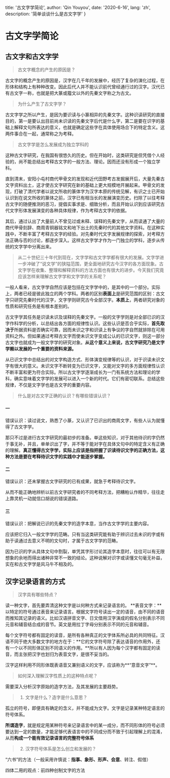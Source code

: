 
  title: '古文字学简论',
  author: 'Qin Youyou',
  date: '2020-6-16',
  lang: 'zh',
  description: '简单谈谈什么是古文字学'
}


<!-- content start here -->

# 古文字学简论

## 古文字和古文字学

> 古文字概念的产生的原因是？

古文字的概念产生的原因是，汉字在几千年的发展中，经历了复杂的演化过程，在形体和结构上有种种改变。因此后代人并不能认识前代曾经通行过的汉字。汉代已有古文字一称，也就是把大篆或籀文以外的先秦文字称之为古文。

> 为什么产生了古文字学？

古文字学之所以产生，是因为要识读与小篆相异的先秦文字。这种识读研究的直接目的，第一是要认出目前尚未识读的先秦文字后代是什么字，第二是要在识字的基础上解释文句所表达的意义，也就是确定这些字在具体使用场合下的特定含义。这两件事合在一起，通常称之为考释。

> 古文字学是怎么发展成为独立学科的

这种古文字研究，在我国有很悠久的历史。但在开始时，这类研究是但凭借个人经验的，尚不能总结出考释古文字的一般方法、理论。因而还没有形成一个独立学科。

直到清末，安阳小屯村商代甲骨文的发现和近代田野考古发掘展开后，大量先秦古文字资料出土，这才使古文字研究在新的基础上更大规模地开展起来。甲骨文的发现，打破了清代学者以说文所收的篆体字为汉字本原的传统见解，有识之士已开始认识到在说文所收的篆体之前，汉字已有相当长的发展演变历史。扫除了以往考释古文字的随便推测的恶习，提倡实事求是、细致分析，而且开始认识到应该研究古代文字形体发展演变的各种具体规律，作为考释古文字的依据。

其后，通过认出了大量前人不曾见过或未释、误释的先秦文字，从而读通了大量的商代甲骨刻辞、商周青铜器铭文和地下出土的先秦时代的其他文字资料。在这种实践中，不断丰富了考释古文字的经验。对先秦时代文字发展规律的探索，对考释方法正确与否的讨论，都逐步深入。这样古文字学才作为一门独立的学科，逐步从传统的文字学中分离出来。

> 从二十世纪三十年代到现在，文字学和古文字学都有很大的发展。文字学进一步冲破了“说文学”的狭隘范围，更全面地研究古今汉字的各方面现象。古文字学在收集、整理和解释资料的方法方面也有很大的进步。今天我们究竟应该怎样来理解古文字学和文字学的关系呢？

一般人看来，古文字学自然应该是包括在文字学中的，是其中的一个部分。实际上，两者已经是彼此独立的两个学科。两者的区别**表面上**是研究范围的区别：古文字只研究先秦时代的汉字，文字学则研究古今全部汉字。**本质上**，两者研究对象的性质和研究任务是有根本差别的。

古文字学其任务是识读未识及误释的先秦文字。一般的文字学则是对全部已识的汉字作科学的分析，以总结出各方面的规律性认识。这些认识是否合乎实际，**首先取决于**所据资料是否确实可靠，因而未识之字和识读上有争议的字自然就排除在可用资料之外。但如果通过考释古文字而使未识文字变成公认的已识文字，则这一部分古文字也就成为一般文字学的研究对象。**从这个意义上来说，古文字研究乃是文字学赖以发展的一个重要的资料来源。**

从已识文字中总结出的对文字构造方式、形体演变规律等的认识，对于识读未识文字有很大的意义。未识文字不断转变为已识文字，又能对文字的多方面规律性认识不断丰富和更为符合实际。所以古文字学逐渐成长为一门有系统方法和理论的学科，确实意味着文字学的发展可以进入一个新的时代。它们有密切联系。总结这些规律，不仅是文字学也是古文字的重要内容。

> 什么是对古文字正确的认识？有哪些错误认识？

#### 一

错误认识：读过说文，熟悉了小篆，又认识了已识出的商周文字，有些人认为就懂得了古文字学。

那只不过是进行古文字研究的最初步的准备。单这些知识，对于其他待识的字仍然于事无补，并且，单单识出了字，并不等于能对字在具体文句中的特定含义有正确的理解。**真正懂得古文字学，实际上应该是指把握了识读待识文字的正确方法，这种方法是要在考释待识文字的实践中才能逐步掌握。**

#### 二

错误认识：还未掌握古文字研究的已有成果，就急于考释待识文字。

从而不能正确地辨析以前古文字研究者的不同考释方法，把糟粕认作精华，往往走上靠灵机一动就信口胡说的错误道路。

#### 三

错误认识：把解说已识的先秦文字的造字本意，当作古文字学的主要内容。

应该把它归入一般文字学的范畴。只有当这类研究能有助于辨识过去未识的字或有助于读通过去意义不明的文句时，才属于古文字学的范畴。

因为已识的字从具体文句中割裂，单凭其字形讨论其造字本意时，往往可以有无限想象的余地而得出诸种非常不一致的结论。这种说解对识字或读懂文句毫无补益，实在和古文字学是风马牛不相及的。

## 汉字记录语言的方式

> 汉字具有哪些特点？

读一种文字，首先要弄清这种文字是以何种方式来记录语言的。
**表音文字：**以特定的符号通过表音来记录语言。根据文字符号读出一定的语音，由不同的语音而推知其记录的语义。比如汉语拼音文字、日文借用汉字演成的假名分别表示不同元音和辅音结合成的音节。英文是用拉丁字母分别表示不同的元音和辅音。

每个文字符号都有固定的读音，是所有各种真正的文字体系所必具的共同特征。汉语不同于绝大多数文字的地方在于：**它的文字符号除了表达语音的作用外，还有一个以不同形体区别不同语义的作用。**所以有人因为每个汉字都有固定的读音，而主张把汉字也划归为表音文字，是很不妥当的。

汉字这样利用不同形体既表语音又兼别语义的文字，应该称为**“意音文字”**。

> 如何深入理解汉字性质上的这种特点呢？

需要深入分析汉字原始的造字方法，及其发展的主要趋势。

> 1. 文字是什么？造字是什么意思？

孤立的符号，即便具有确定的含义，并不能成为文字。文字是记录某种特定语言的符号体系。

**所谓造字**，就是规定用某种符号来记录语言中的某一成分，而不同形体的符号必须要达到一定的数量，才能足够代表语言中的不同成分而不致于引起理解上的混淆，从而**构成一个能有效记录语言的完整符号体系**

> 2. 汉字符号体系是怎么创立和发展的？

“六书”的方法（一般采用许慎说：**指事、象形、形声、会意**、转注、假借）

四体二用的观点：前四种创制文字的方法

